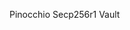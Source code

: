 
<ChallengeTitle>Pinocchio Secp256r1 Vault</ChallengeTitle>

<RequirementList>
  <Requirement
    title="Challenge 1: Taking deposits"
    description="Your program should allow a user to deposit SOL into their own vault though passkeys verification."
  />

  <Requirement
    title="Challenge 2: Allowing withdrawal"
    description="The vault owner should be able to withdraw SOL from their vault though passkeys verification."
  />
</RequirementList>
